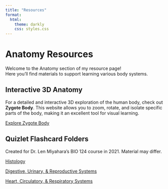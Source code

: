 ```yaml
---
title: "Resources"
format: 
  html:
    theme: darkly
    css: styles.css
---
```



# Anatomy Resources

Welcome to the Anatomy section of my resource page!  
Here you'll find materials to support learning various body systems.  

## Interactive 3D Anatomy

For a detailed and interactive 3D exploration of the human body, check out **Zygote Body**. This website allows you to zoom, rotate, and isolate specific parts of the body, making it an excellent tool for visual learning.

[Explore Zygote Body](https://www.zygotebody.com/)

 

## Quizlet Flashcard Folders

Created for Dr. Len Miyahara's BIO 124 course in 2021. Material may differ. 

[Histology](https://quizlet.com/user/Th3b3ckst3r/folders/histology-and-integumentary-system?i=2236oh&x=1xqt)

[Digestive, Urinary, & Reproductive Systems](https://quizlet.com/user/Th3b3ckst3r/folders/digestive-urinary-reproductive-systems)

[Heart, Circulatory, & Respiratory Systems](https://quizlet.com/user/Th3b3ckst3r/folders/heart-circulatory-respiratory-systems)